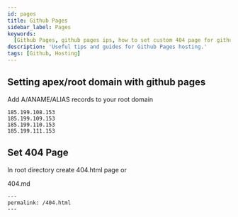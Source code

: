 ```yaml
---
id: pages
title: Github Pages
sidebar_label: Pages
keywords:
  [Github Pages, github pages ips, how to set custom 404 page for github pages]
description: 'Useful tips and guides for Github Pages hosting.'
tags: [Github, Hosting]
---
```


## Setting apex/root domain with github pages

Add A/ANAME/ALIAS records to your root domain

```
185.199.108.153
185.199.109.153
185.199.110.153
185.199.111.153
```

## Set 404 Page

In root directory create 404.html page or

404.md

```
---
permalink: /404.html
---
```
